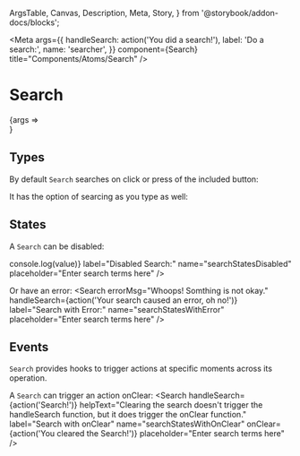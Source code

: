   ArgsTable,
  Canvas,
  Description,
  Meta,
  Story,
} from '@storybook/addon-docs/blocks';


<Meta
  args={{
    handleSearch: action('You did a search!'),
    label: 'Do a search:',
    name: 'searcher',
  }}
  component={Search}
  title="Components/Atoms/Search"
/>

# Search
<Description of={Search} />

<Canvas>
  <Story name="Search with Controls">
    {args => <Search {...args} />}
  </Story>
</Canvas>

<ArgsTable story="Search with Controls" />

## Types
By default `Search` searches on click or press of the included button:

<Canvas>
  <Story name="Search on Click">
    <Search
      handleSearch={action('You searched on click.')}
      helpText="Look in the 'Actions' tab of the Canvas, and click the button."
      label="Search on Click:"
      name="searchTypesOnClick"
      placeholder="Enter search terms here"
    />
  </Story>
</Canvas>

It has the option of searcing as you type as well:

<Canvas>
  <Story name="Search as you Type">
    <Search
      handleSearch={action('You are searching as you type!')}
      helpText="Clearing the search doesn't trigger the handleSearch function."
      instantSearch={true}
      label="Search as You Type:"
      name="searchTypesOnType"
      placeholder="Enter search terms here"
    />
  </Story>
</Canvas>

## States
A `Search` can be disabled:

<Canvas>
  <Story name="Search Disabled">
    <Search
      disabled={true}
      handleSearch={value => console.log(value)}
      label="Disabled Search:"
      name="searchStatesDisabled"
      placeholder="Enter search terms here"
    />
  </Story>
</Canvas>

Or have an error:
<Canvas>
  <Story name="Search but Error">
    <Search
      errorMsg="Whoops! Somthing is not okay."
      handleSearch={action('Your search caused an error, oh no!')}
      label="Search with Error:"
      name="searchStatesWithError"
      placeholder="Enter search terms here"
    />
  </Story>
</Canvas>

## Events
`Search` provides hooks to trigger actions at specific moments across its operation.

A `Search` can trigger an action onClear:
<Canvas>
  <Story name="Search with onClear">
    <Search
      handleSearch={action('Search!')}
      helpText="Clearing the search doesn't trigger the handleSearch function, but it does trigger the onClear function."
      label="Search with onClear"
      name="searchStatesWithOnClear"
      onClear={action('You cleared the Search!')}
      placeholder="Enter search terms here"
    />
  </Story>
</Canvas>
